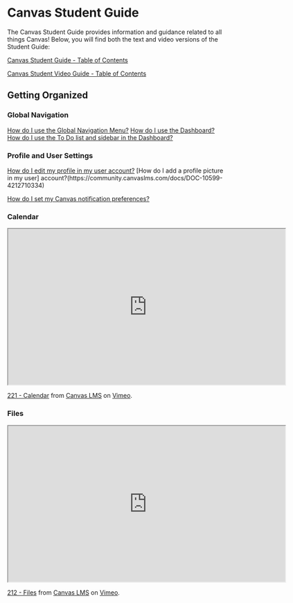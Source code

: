 # Canvas Student Guide {-#canvasguide}

The Canvas Student Guide provides information and guidance related to all things Canvas! Below, you will find both the text and video versions of the Student Guide:

[Canvas Student Guide - Table of Contents](https://community.canvaslms.com/docs/DOC-10701)

[Canvas Student Video Guide - Table of Contents](https://community.canvaslms.com/docs/DOC-3891#jive_content_id_Students)

## Getting Organized

### Global Navigation

[How do I use the Global Navigation Menu?](https://community.canvaslms.com/docs/DOC-10603-4212710332)
[How do I use the Dashboard?](https://community.canvaslms.com/docs/DOC-10587-4212710330)
[How do I use the To Do list and sidebar in the Dashboard?](https://community.canvaslms.com/docs/DOC-10589-4212717407)

### Profile and User Settings

[How do I edit my profile in my user account? ](https://community.canvaslms.com/docs/DOC-10628-4212710342)
[How do I add a profile picture in my user] account?(https://community.canvaslms.com/docs/DOC-10599-4212710334)

[How do I set my Canvas notification preferences?](https://community.canvaslms.com/docs/DOC-10624-4212710344)
    </li>
</ul>
<h3><strong>Calendar&nbsp;</strong></h3>
<p>
    <iframe src="https://player.vimeo.com/video/78015141?title=0&amp;byline=0&amp;portrait=0" width="640" height="360" allowfullscreen="allowfullscreen" webkitallowfullscreen="webkitallowfullscreen" mozallowfullscreen="mozallowfullscreen"></iframe>
</p>
<p>
    <a href="https://vimeo.com/78015141">221 - Calendar</a> from <a href="https://vimeo.com/canvaslms">Canvas LMS</a> on <a href="https://vimeo.com">Vimeo</a>.
</p>
<h3><strong>Files</strong></h3>
<p>
    <iframe src="https://player.vimeo.com/video/74772644?title=0&amp;byline=0&amp;portrait=0" width="640" height="360" allowfullscreen="allowfullscreen" webkitallowfullscreen="webkitallowfullscreen" mozallowfullscreen="mozallowfullscreen"></iframe>
</p>
<p>
    <a href="https://vimeo.com/74772644">212 - Files</a> from <a href="https://vimeo.com/canvaslms">Canvas LMS</a> on <a href="https://vimeo.com">Vimeo</a>.
</p>
